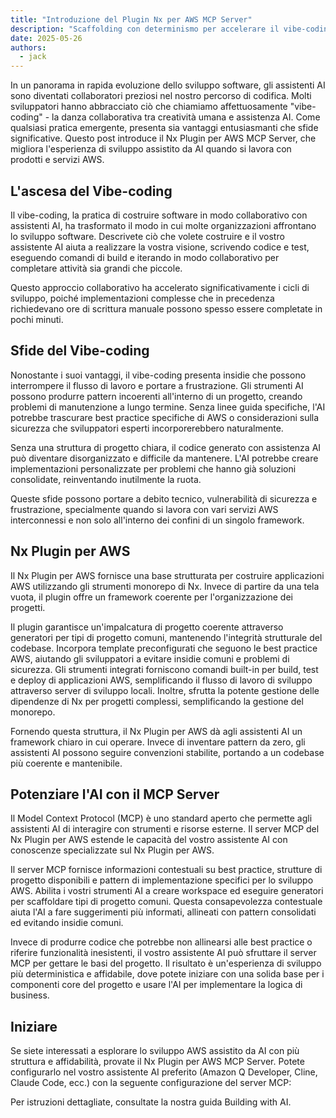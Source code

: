 ```yaml
---
title: "Introduzione del Plugin Nx per AWS MCP Server"
description: "Scaffolding con determinismo per accelerare il vibe-coding"
date: 2025-05-26
authors:
  - jack
---
```





In un panorama in rapida evoluzione dello sviluppo software, gli assistenti AI sono diventati collaboratori preziosi nel nostro percorso di codifica. Molti sviluppatori hanno abbracciato ciò che chiamiamo affettuosamente "vibe-coding" - la danza collaborativa tra creatività umana e assistenza AI. Come qualsiasi pratica emergente, presenta sia vantaggi entusiasmanti che sfide significative. Questo post introduce il Nx Plugin per AWS MCP Server, che migliora l'esperienza di sviluppo assistito da AI quando si lavora con prodotti e servizi AWS.  

## L'ascesa del Vibe-coding  

Il vibe-coding, la pratica di costruire software in modo collaborativo con assistenti AI, ha trasformato il modo in cui molte organizzazioni affrontano lo sviluppo software. Descrivete ciò che volete costruire e il vostro assistente AI aiuta a realizzare la vostra visione, scrivendo codice e test, eseguendo comandi di build e iterando in modo collaborativo per completare attività sia grandi che piccole.  

Questo approccio collaborativo ha accelerato significativamente i cicli di sviluppo, poiché implementazioni complesse che in precedenza richiedevano ore di scrittura manuale possono spesso essere completate in pochi minuti.  

## Sfide del Vibe-coding  

Nonostante i suoi vantaggi, il vibe-coding presenta insidie che possono interrompere il flusso di lavoro e portare a frustrazione. Gli strumenti AI possono produrre pattern incoerenti all'interno di un progetto, creando problemi di manutenzione a lungo termine. Senza linee guida specifiche, l'AI potrebbe trascurare best practice specifiche di AWS o considerazioni sulla sicurezza che sviluppatori esperti incorporerebbero naturalmente.  

Senza una struttura di progetto chiara, il codice generato con assistenza AI può diventare disorganizzato e difficile da mantenere. L'AI potrebbe creare implementazioni personalizzate per problemi che hanno già soluzioni consolidate, reinventando inutilmente la ruota.  

Queste sfide possono portare a debito tecnico, vulnerabilità di sicurezza e frustrazione, specialmente quando si lavora con vari servizi AWS interconnessi e non solo all'interno dei confini di un singolo framework.  

## Nx Plugin per AWS  

Il Nx Plugin per AWS fornisce una base strutturata per costruire applicazioni AWS utilizzando gli strumenti monorepo di Nx. Invece di partire da una tela vuota, il plugin offre un framework coerente per l'organizzazione dei progetti.  

Il plugin garantisce un'impalcatura di progetto coerente attraverso generatori per tipi di progetto comuni, mantenendo l'integrità strutturale del codebase. Incorpora template preconfigurati che seguono le best practice AWS, aiutando gli sviluppatori a evitare insidie comuni e problemi di sicurezza. Gli strumenti integrati forniscono comandi built-in per build, test e deploy di applicazioni AWS, semplificando il flusso di lavoro di sviluppo attraverso server di sviluppo locali. Inoltre, sfrutta la potente gestione delle dipendenze di Nx per progetti complessi, semplificando la gestione del monorepo.  

Fornendo questa struttura, il Nx Plugin per AWS dà agli assistenti AI un framework chiaro in cui operare. Invece di inventare pattern da zero, gli assistenti AI possono seguire convenzioni stabilite, portando a un codebase più coerente e mantenibile.  

## Potenziare l'AI con il MCP Server  

Il Model Context Protocol (MCP) è uno standard aperto che permette agli assistenti AI di interagire con strumenti e risorse esterne. Il server MCP del Nx Plugin per AWS estende le capacità del vostro assistente AI con conoscenze specializzate sul Nx Plugin per AWS.  

Il server MCP fornisce informazioni contestuali su best practice, strutture di progetto disponibili e pattern di implementazione specifici per lo sviluppo AWS. Abilita i vostri strumenti AI a creare workspace ed eseguire generatori per scaffoldare tipi di progetto comuni. Questa consapevolezza contestuale aiuta l'AI a fare suggerimenti più informati, allineati con pattern consolidati ed evitando insidie comuni.  

Invece di produrre codice che potrebbe non allinearsi alle best practice o riferire funzionalità inesistenti, il vostro assistente AI può sfruttare il server MCP per gettare le basi del progetto. Il risultato è un'esperienza di sviluppo più deterministica e affidabile, dove potete iniziare con una solida base per i componenti core del progetto e usare l'AI per implementare la logica di business.  

## Iniziare  

Se siete interessati a esplorare lo sviluppo AWS assistito da AI con più struttura e affidabilità, provate il Nx Plugin per AWS MCP Server. Potete configurarlo nel vostro assistente AI preferito (Amazon Q Developer, Cline, Claude Code, ecc.) con la seguente configurazione del server MCP:  

<Snippet name="mcp/config" />  

Per istruzioni dettagliate, consultate la nostra <Link path="/get_started/building-with-ai">guida Building with AI</Link>.